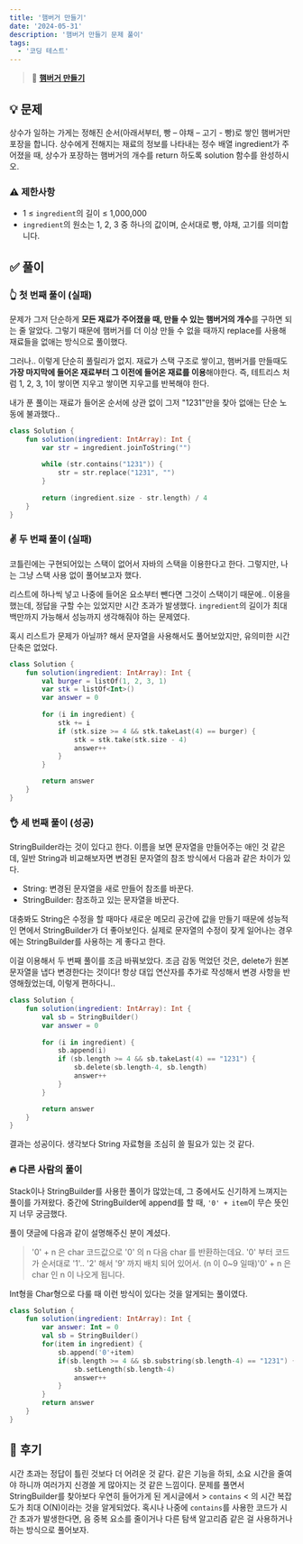 ```yaml
---
title: '햄버거 만들기'
date: '2024-05-31'
description: '햄버거 만들기 문제 풀이'
tags:
  - '코딩 테스트'
---
```


> 📍 [**햄버거 만들기**](https://school.programmers.co.kr/learn/courses/30/lessons/133502)

## 💡 문제

상수가 일하는 가게는 정해진 순서(아래서부터, 빵 – 야채 – 고기 - 빵)로 쌓인 햄버거만 포장을 합니다. 상수에게 전해지는 재료의 정보를 나타내는 정수 배열 ingredient가 주어졌을 때, 상수가 포장하는 햄버거의 개수를 return 하도록 solution 함수를 완성하시오.

### ⚠️ 제한사항

- 1 ≤ `ingredient`의 길이 ≤ 1,000,000
- `ingredient`의 원소는 1, 2, 3 중 하나의 값이며, 순서대로 빵, 야채, 고기를 의미합니다.

## ✅ 풀이

### 👆 첫 번째 풀이 (실패)

문제가 그저 단순하게 **모든 재료가 주어졌을 때, 만들 수 있는 햄버거의 개수**를 구하면 되는 줄 알았다. 그렇기 때문에 햄버거를 더 이상 만들 수 없을 때까지 replace를 사용해 재료들을 없애는 방식으로 풀이했다.

그러나.. 이렇게 단순히 풀릴리가 없지. 재료가 스택 구조로 쌓이고, 햄버거를 만들때도 **가장 마지막에 들어온 재료부터 그 이전에 들어온 재료를 이용**해야한다. 즉, 테트리스 처럼 1, 2, 3, 1이 쌓이면 지우고 쌓이면 지우고를 반복해야 한다.

내가 푼 풀이는 재료가 들어온 순서에 상관 없이 그저 "1231"만을 찾아 없애는 단순 노동에 불과했다..

```kotlin
class Solution {
    fun solution(ingredient: IntArray): Int {
        var str = ingredient.joinToString("")
        
        while (str.contains("1231")) {
            str = str.replace("1231", "")
        }
        
        return (ingredient.size - str.length) / 4
    }
}
```

### ✌️ 두 번째 풀이 (실패)

코틀린에는 구현되어있는 스택이 없어서 자바의 스택을 이용한다고 한다. 그렇지만, 나는 그냥 스택 사용 없이 풀어보고자 했다.

리스트에 하나씩 넣고 나중에 들어온 요소부터 뺀다면 그것이 스택이기 때문에.. 이용을 했는데, 정답을 구할 수는 있었지만 시간 초과가 발생했다. `ingredient`의 길이가 최대 백만까지 가능해서 성능까지 생각해줘야 하는 문제였다.

혹시 리스트가 문제가 아닐까? 해서 문자열을 사용해서도 풀어보았지만, 유의미한 시간 단축은 없었다.

```kotlin
class Solution {
    fun solution(ingredient: IntArray): Int {
        val burger = listOf(1, 2, 3, 1)
        var stk = listOf<Int>()
        var answer = 0
        
        for (i in ingredient) {
            stk += i
            if (stk.size >= 4 && stk.takeLast(4) == burger) {
                stk = stk.take(stk.size - 4)
                answer++
            }
        }

        return answer
    }
}
```

### 👌 세 번째 풀이 (성공)

StringBuilder라는 것이 있다고 한다. 이름을 보면 문자열을 만들어주는 애인 것 같은데, 일반 String과 비교해보자면 변경된 문자열의 참조 방식에서 다음과 같은 차이가 있다.

- String: 변경된 문자열을 새로 만들어 참조를 바꾼다.
- StringBuilder: 참조하고 있는 문자열을 바꾼다.

대충봐도 String은 수정을 할 때마다 새로운 메모리 공간에 값을 만들기 때문에 성능적인 면에서 StringBuilder가 더 좋아보인다. 실제로 문자열의 수정이 잦게 일어나는 경우에는 StringBuilder를 사용하는 게 좋다고 한다. 

이걸 이용해서 두 번째 풀이를 조금 바꿔보았다. 조금 감동 먹었던 것은, delete가 원본 문자열을 냅다 변경한다는 것이다! 항상 대입 연산자를 추가로 작성해서 변경 사항을 반영해줬었는데, 이렇게 편하다니..

```kotlin
class Solution {
    fun solution(ingredient: IntArray): Int {
        val sb = StringBuilder()
        var answer = 0
        
        for (i in ingredient) {
            sb.append(i)
            if (sb.length >= 4 && sb.takeLast(4) == "1231") {
                sb.delete(sb.length-4, sb.length)
                answer++
            }
        }

        return answer
    }
}
```

결과는 성공이다. 생각보다 String 자료형을 조심히 쓸 필요가 있는 것 같다.

### 🔥 다른 사람의 풀이

Stack이나 StringBuilder를 사용한 풀이가 많았는데, 그 중에서도 신기하게 느껴지는 풀이를 가져왔다. 중간에 StringBuilder에 append를 할 때, `'0' + item`이 무슨 뜻인지 너무 궁금했다.

풀이 댓글에 다음과 같이 설명해주신 분이 계셨다. 

>'0' + n 은 char 코드값으로 '0' 의 n 다음 char 를 반환하는데요. '0' 부터 코드가 순서대로 '1'.. '2' 해서 '9' 까지 배치 되어 있어서. (n 이 0~9 일때)'0' + n 은 char 인 n 이 나오게 됩니다.

Int형을 Char형으로 다룰 때 이런 방식이 있다는 것을 알게되는 풀이였다.

```kotlin
class Solution {
    fun solution(ingredient: IntArray): Int {
        var answer: Int = 0
        val sb = StringBuilder()
        for(item in ingredient) {
            sb.append('0'+item)
            if(sb.length >= 4 && sb.substring(sb.length-4) == "1231") {
                sb.setLength(sb.length-4)
                answer++
            }
        }
        return answer
    }
}
```

## 💭 후기

시간 초과는 정답이 틀린 것보다 더 어려운 것 같다. 같은 기능을 하되, 소요 시간을 줄여야 하니까 여러가지 신경쓸 게 많아지는 것 같은 느낌이다. 문제를 풀면서 StringBuilder를 찾아보다 우연히 들어가게 된 게시글에서 > `contains` < 의 시간 복잡도가 최대 O(N)이라는 것을 알게되었다. 혹시나 나중에 `contains`를 사용한 코드가 시간 초과가 발생한다면, 음 중복 요소를 줄이거나 다른 탐색 알고리즘 같은 걸 사용하거나 하는 방식으로 풀어보자. 
